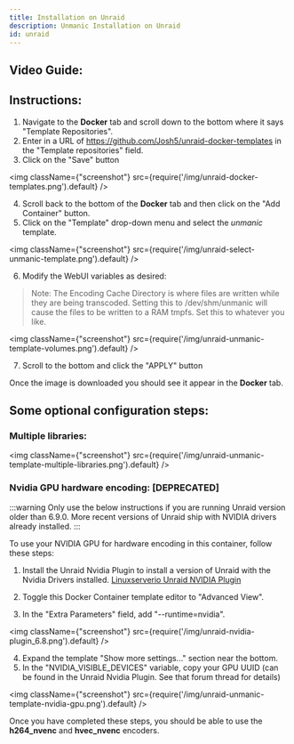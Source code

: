 ```yaml
---
title: Installation on Unraid
description: Unmanic Installation on Unraid
id: unraid
---
```



## Video Guide:

<ReactPlayer
    url='https://www.youtube.com/watch?v=ngqixJy6qr8'
    controls={true}
/>


## Instructions:

  1. Navigate to the **Docker** tab and scroll down to the bottom where it says "Template Repositories".
  2. Enter in a URL of https://github.com/Josh5/unraid-docker-templates in the "Template repositories" field.
  3. Click on the "Save" button

<img className={"screenshot"} src={require('/img/unraid-docker-templates.png').default} />


  4. Scroll back to the bottom of the **Docker** tab and then click on the "Add Container" button.
  5. Click on the "Template" drop-down menu and select the *unmanic* template.

<img className={"screenshot"} src={require('/img/unraid-select-unmanic-template.png').default} />

  6. Modify the WebUI variables as desired:
  
> Note:
> The Encoding Cache Directory is where files are written while they are being transcoded. 
> Setting this to /dev/shm/unmanic will cause the files to be written to a RAM tmpfs. Set this to whatever you like.

<img className={"screenshot"} src={require('/img/unraid-unmanic-template-volumes.png').default} />

  7. Scroll to the bottom and click the "APPLY" button
 

Once the image is downloaded you should see it appear in the **Docker** tab.


## Some optional configuration steps:

### Multiple libraries:

<img className={"screenshot"} src={require('/img/unraid-unmanic-template-multiple-libraries.png').default} />

 
### Nvidia GPU hardware encoding: [DEPRECATED]

:::warning
Only use the below instructions if you are running Unraid version older than 6.9.0.
More recent versions of Unraid ship with NVIDIA drivers already installed.
:::


To use your NVIDIA GPU for hardware encoding in this container, follow these steps:

  1. Install the Unraid Nvidia Plugin to install a version of Unraid with the Nvidia Drivers installed.
     [Linuxserverio Unraid NVIDIA Plugin](https://forums.unraid.net/topic/77813-plugin-linuxserverio-unraid-nvidia/)

  2. Toggle this Docker Container template editor to "Advanced View".
  3. In the "Extra Parameters" field, add "--runtime=nvidia".

<img className={"screenshot"} src={require('/img/unraid-nvidia-plugin_6.8.png').default} />

  4. Expand the template "Show more settings..." section near the bottom.
  5. In the "NVIDIA_VISIBLE_DEVICES" variable, copy your GPU UUID (can be found in the Unraid Nvidia Plugin. See that forum thread for details)

<img className={"screenshot"} src={require('/img/unraid-unmanic-template-nvidia-gpu.png').default} />

Once you have completed these steps, you should be able to use the **h264_nvenc** and **hvec_nvenc** encoders.
